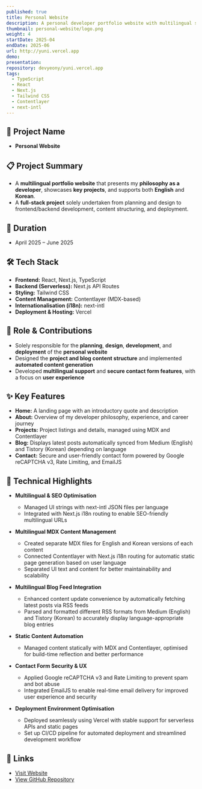 ```yaml
---
published: true
title: Personal Website
description: A personal developer portfolio website with multilingual support, presenting my development philosophy, career experience, and key projects
thumbnail: personal-website/logo.png
weight: 4
startDate: 2025-04
endDate: 2025-06
url: http://yuni.vercel.app
demo: 
presentation: 
repository: devyeony/yuni.vercel.app
tags:
  - TypeScript
  - React
  - Next.js
  - Tailwind CSS
  - Contentlayer
  - next-intl
---
```


## 📌 Project Name
- **Personal Website**

## 📋 Project Summary
- A **multilingual portfolio website** that presents my **philosophy as a developer**, showcases **key projects**, and supports both **English** and **Korean**.
- A **full-stack project** solely undertaken from planning and design to frontend/backend development, content structuring, and deployment.

## 📅 Duration
- April 2025 – June 2025

## 🛠 Tech Stack
- **Frontend:** React, Next.js, TypeScript  
- **Backend (Serverless):** Next.js API Routes  
- **Styling:** Tailwind CSS  
- **Content Management:** Contentlayer (MDX-based)  
- **Internationalisation (i18n):** next-intl  
- **Deployment & Hosting:** Vercel

## 👤 Role & Contributions
- Solely responsible for the **planning**, **design**, **development**, and **deployment** of the **personal website**  
- Designed the **project and blog content structure** and implemented **automated content generation**  
- Developed **multilingual support** and **secure contact form features**, with a focus on **user experience**

## ✨ Key Features
- **Home:** A landing page with an introductory quote and description  
- **About:** Overview of my developer philosophy, experience, and career journey  
- **Projects:** Project listings and details, managed using MDX and Contentlayer  
- **Blog:** Displays latest posts automatically synced from Medium (English) and Tistory (Korean) depending on language  
- **Contact:** Secure and user-friendly contact form powered by Google reCAPTCHA v3, Rate Limiting, and EmailJS

## 🚀 Technical Highlights
- **Multilingual & SEO Optimisation**  
  - Managed UI strings with next-intl JSON files per language  
  - Integrated with Next.js i18n routing to enable SEO-friendly multilingual URLs  

- **Multilingual MDX Content Management**  
  - Created separate MDX files for English and Korean versions of each content  
  - Connected Contentlayer with Next.js i18n routing for automatic static page generation based on user language  
  - Separated UI text and content for better maintainability and scalability

- **Multilingual Blog Feed Integration**  
  - Enhanced content update convenience by automatically fetching latest posts via RSS feeds  
  - Parsed and formatted different RSS formats from Medium (English) and Tistory (Korean) to accurately display language-appropriate blog entries

- **Static Content Automation**  
  - Managed content statically with MDX and Contentlayer, optimised for build-time reflection and better performance

- **Contact Form Security & UX**  
  - Applied Google reCAPTCHA v3 and Rate Limiting to prevent spam and bot abuse  
  - Integrated EmailJS to enable real-time email delivery for improved user experience and security

- **Deployment Environment Optimisation**  
  - Deployed seamlessly using Vercel with stable support for serverless APIs and static pages  
  - Set up CI/CD pipeline for automated deployment and streamlined development workflow

## 🔗 Links
- <a href="https://yuni.vercel.app" target="_blank">Visit Website</a>
- <a href="https://github.com/devyeony/yuni.vercel.app" target="_blank">View GitHub Repository</a>